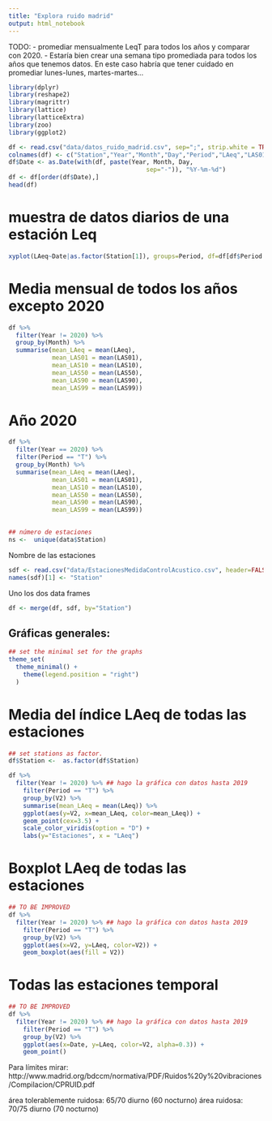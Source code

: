```yaml
---
title: "Explora ruido madrid"
output: html_notebook
---
```


TODO:
- promediar mensualmente LeqT para todos los años y comparar con 2020.
- Estaría bien crear una semana tipo promediada para todos los años que tenemos datos. En este caso habría que tener cuidado en promediar lunes-lunes, martes-martes...
 
```r
library(dplyr)
library(reshape2)
library(magrittr)
library(lattice)
library(latticeExtra)
library(zoo)
library(ggplot2)
```
 
```r
df <- read.csv("data/datos_ruido_madrid.csv", sep=";", strip.white = TRUE)
colnames(df) <- c("Station","Year","Month","Day","Period","LAeq","LAS01","LAS10","LAS50","LAS90","LAS99")
df$Date <- as.Date(with(df, paste(Year, Month, Day, 
                                      sep="-")), "%Y-%m-%d")
df <- df[order(df$Date),]
head(df)
```

# muestra de datos diarios de una estación Leq

```r
xyplot(LAeq~Date|as.factor(Station[1]), groups=Period, df=df[df$Period == "T",], type='l',strip = FALSE)
```

# Media mensual de todos los años excepto 2020
```r
df %>%
  filter(Year != 2020) %>%
  group_by(Month) %>%
  summarise(mean_LAeq = mean(LAeq),
            mean_LAS01 = mean(LAS01),
            mean_LAS10 = mean(LAS10),
            mean_LAS50 = mean(LAS50),
            mean_LAS90 = mean(LAS90),
            mean_LAS99 = mean(LAS99)) 
```

 
# Año 2020
```r
df %>% 
  filter(Year == 2020) %>%
  filter(Period == "T") %>%
  group_by(Month) %>%
  summarise(mean_LAeq = mean(LAeq),
            mean_LAS01 = mean(LAS01),
            mean_LAS10 = mean(LAS10),
            mean_LAS50 = mean(LAS50),
            mean_LAS90 = mean(LAS90),
            mean_LAS99 = mean(LAS99)) 
  
```


```r
## número de estaciones
ns <-  unique(data$Station)
```

Nombre de las estaciones
```r
sdf <- read.csv("data/EstacionesMedidaControlAcustico.csv", header=FALSE, sep=",", fileEncoding="ISO-8859-1")
names(sdf)[1] <- "Station"
```

Uno los dos data frames
```r
df <- merge(df, sdf, by="Station")
```

## Gráficas generales:

```r
## set the minimal set for the graphs
theme_set(
  theme_minimal() +
    theme(legend.position = "right")
  )
```
 
# Media del índice LAeq de todas las estaciones

```r
## set stations as factor.
df$Station <-  as.factor(df$Station)
```


```r
df %>% 
  filter(Year != 2020) %>% ## hago la gráfica con datos hasta 2019
    filter(Period == "T") %>%
    group_by(V2) %>%
    summarise(mean_LAeq = mean(LAeq)) %>%
    ggplot(aes(y=V2, x=mean_LAeq, color=mean_LAeq)) +
    geom_point(cex=3.5) +
    scale_color_viridis(option = "D") +
    labs(y="Estaciones", x = "LAeq")
```


# Boxplot LAeq de todas las estaciones 
```r
## TO BE IMPROVED
df %>% 
  filter(Year != 2020) %>% ## hago la gráfica con datos hasta 2019
    filter(Period == "T") %>%
    group_by(V2) %>%
    ggplot(aes(x=V2, y=LAeq, color=V2)) +
    geom_boxplot(aes(fill = V2))

```


# Todas las estaciones temporal
```r
## TO BE IMPROVED
df %>% 
  filter(Year != 2020) %>% ## hago la gráfica con datos hasta 2019
    filter(Period == "T") %>%
    group_by(V2) %>%
    ggplot(aes(x=Date, y=LAeq, color=V2, alpha=0.3)) +
    geom_point()

```

Para límites mirar: http://www.madrid.org/bdccm/normativa/PDF/Ruidos%20y%20vibraciones/Compilacion/CPRUID.pdf

área tolerablemente ruidosa: 65/70 diurno (60 nocturno)
área ruidosa: 70/75 diurno (70 nocturno)

